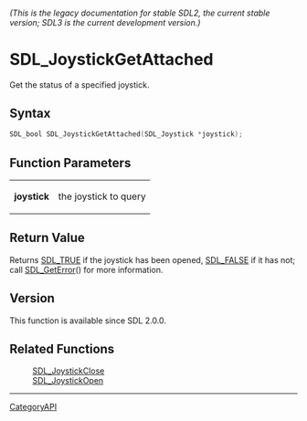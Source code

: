 ====== (This is the legacy documentation for stable SDL2, the current stable version; SDL3 is the current development version.) ======
= SDL_JoystickGetAttached =

Get the status of a specified joystick.

== Syntax ==

<syntaxhighlight lang='c'>
SDL_bool SDL_JoystickGetAttached(SDL_Joystick *joystick);
</syntaxhighlight>

== Function Parameters ==

{|
|'''joystick'''
|the joystick to query
|}

== Return Value ==

Returns [[SDL_TRUE]] if the joystick has been opened, [[SDL_FALSE]] if it
has not; call [[SDL_GetError]]() for more information.

== Version ==

This function is available since SDL 2.0.0.

== Related Functions ==

:[[SDL_JoystickClose]]
:[[SDL_JoystickOpen]]

----
[[CategoryAPI]]


